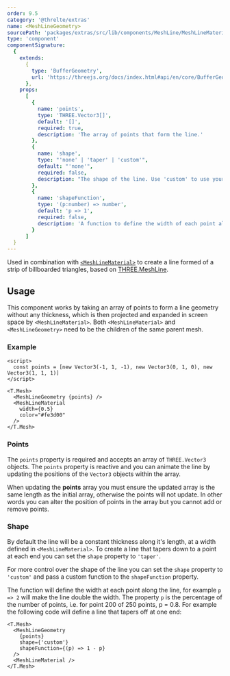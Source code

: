 ```yaml
---
order: 9.5
category: '@threlte/extras'
name: <MeshLineGeometry>
sourcePath: 'packages/extras/src/lib/components/MeshLine/MeshLineMaterial.svelte'
type: 'component'
componentSignature:
  {
    extends:
      {
        type: 'BufferGeometry',
        url: 'https://threejs.org/docs/index.html#api/en/core/BufferGeometry'
      },
    props:
      [
        {
          name: 'points',
          type: 'THREE.Vector3[]',
          default: '[]',
          required: true,
          description: 'The array of points that form the line.'
        },
        {
          name: 'shape',
          type: "'none' | 'taper' | 'custom'",
          default: "'none'",
          required: false,
          description: "The shape of the line. Use 'custom' to use your own function."
        },
        {
          name: 'shapeFunction',
          type: '(p:number) => number',
          default: 'p => 1',
          required: false,
          description: 'A function to define the width of each point along the line. For example `p => 1 - p` will make the line taper.'
        }
      ]
  }
---
```


Used in combination with [`<MeshLineMaterial>`](/docs/reference/extras/meshline-material) to create a line formed of a strip of billboarded triangles, based on <a href="https://github.com/spite/THREE.MeshLine" target="_blank">THREE.MeshLine</a>.

<Example path="extras/meshline-geometry" />

## Usage

This component works by taking an array of points to form a line geometry without any thickness, which is then projected and expanded in screen space by `<MeshLineMaterial>`.
Both `<MeshLineMaterial>` and `<MeshLineGeometry>` need to be the children of the same parent mesh.

### Example

```svelte
<script>
  const points = [new Vector3(-1, 1, -1), new Vector3(0, 1, 0), new Vector3(1, 1, 1)]
</script>

<T.Mesh>
  <MeshLineGeometry {points} />
  <MeshLineMaterial
    width={0.5}
    color="#fe3d00"
  />
</T.Mesh>
```

### Points

The `points` property is required and accepts an array of `THREE.Vector3` objects.
The `points` property is reactive and you can animate the line by updating the positions of the `Vector3` objects within the array.

<Tip type="warning">
  When updating the <b>points</b> array you must ensure the updated array is the same length as the
  initial array, otherwise the points will not update. In other words you can alter the position of
  points in the array but you cannot add or remove points.
</Tip>

### Shape

By default the line will be a constant thickness along it's length, at a width defined in `<MeshLineMaterial>`.
To create a line that tapers down to a point at each end you can set the `shape` property to `'taper'`.

For more control over the shape of the line you can set the `shape` property to `'custom'` and pass a custom function to the `shapeFunction` property.

The function will define the width at each point along the line, for example `p => 2` will make the line double the width.
The property `p` is the percentage of the number of points, i.e. for point 200 of 250 points, p = 0.8.
For example the following code will define a line that tapers off at one end:

```svelte
<T.Mesh>
  <MeshLineGeometry
    {points}
    shape={'custom'}
    shapeFunction={(p) => 1 - p}
  />
  <MeshLineMaterial />
</T.Mesh>
```
